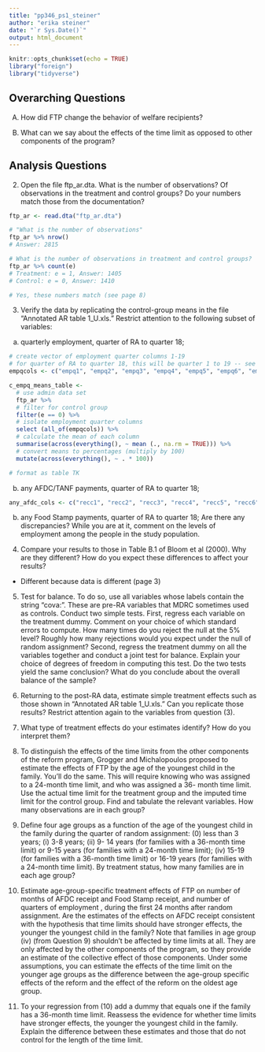 ```yaml
---
title: "pp346_ps1_steiner"
author: "erika steiner"
date: "`r Sys.Date()`"
output: html_document
---
```


```r
knitr::opts_chunk$set(echo = TRUE)
library("foreign")
library("tidyverse")
```

## Overarching Questions
(A) How did FTP change the behavior of welfare recipients?

(B) What can we say about the effects of the time limit as opposed to other
components of the program?

## Analysis Questions

(2) Open the file ftp_ar.dta. What is the number of observations? Of observations in the treatment and control groups? Do your numbers match those from the documentation?

```r
ftp_ar <- read.dta("ftp_ar.dta")

# "What is the number of observations"
ftp_ar %>% nrow()
# Answer: 2815

# What is the number of observations in treatment and control groups?
ftp_ar %>% count(e)
# Treatment: e = 1, Answer: 1405
# Control: e = 0, Answer: 1410

# Yes, these numbers match (see page 8)
```


(3) Verify the data by replicating the control-group means in the file “Annotated AR
table 1_U.xls.” Restrict attention to the following subset of variables:
(a) quarterly employment, quarter of RA to quarter 18;

```r
# create vector of employment quarter columns 1-19
# for quarter of RA to quarter 18, this will be quarter 1 to 19 -- see data documentation pg. 19
empqcols <- c("empq1", "empq2", "empq3", "empq4", "empq5", "empq6", "empq7", "empq8", "empq9", "empq10", "empq11", "empq12", "empq13", "empq14", "empq15", "empq16", "empq17", "empq18", "empq19")

c_empq_means_table <- 
  # use admin data set
  ftp_ar %>% 
  # filter for control group
  filter(e == 0) %>% 
  # isolate employment quarter columns
  select (all_of(empqcols)) %>% 
  # calculate the mean of each column
  summarise(across(everything(), ~ mean (., na.rm = TRUE))) %>% 
  # convert means to percentages (multiply by 100)
  mutate(across(everything(), ~ . * 100))

# format as table TK
```

(b) any AFDC/TANF payments, quarter of RA to quarter 18;
```r
any_afdc_cols <- c("recc1", "recc2", "recc3", "recc4", "recc5", "recc6", "recc7", "recc8", "recc9", "recc10", "recc11", "recc12", "recc13", "recc14", "recc15", "recc16", "recc17", "recc18", "recc19")
```


(b) any Food Stamp payments, quarter of RA to quarter 18;
Are there any discrepancies? While you are at it, comment on the levels of
employment among the people in the study population.


(4) Compare your results to those in Table B.1 of Bloom et al (2000). Why are they
different? How do you expect these differences to affect your results?
- Different because data is different (page 3)


(5) Test for balance. To do so, use all variables whose labels contain the string
“cova:”. These are pre-RA variables that MDRC sometimes used as controls.
Conduct two simple tests. First, regress each variable on the treatment dummy.
Comment on your choice of which standard errors to compute. How many times do
you reject the null at the 5% level? Roughly how many rejections would you expect
under the null of random assignment? Second, regress the treatment dummy on all
the variables together and conduct a joint test for balance. Explain your choice of
degrees of freedom in computing this test. Do the two tests yield the same
conclusion? What do you conclude about the overall balance of the sample?


(6) Returning to the post-RA data, estimate simple treatment effects such as those
shown in “Annotated AR table 1_U.xls.” Can you replicate those results? Restrict
attention again to the variables from question (3).


(7) What type of treatment effects do your estimates identify? How do you interpret
them?


(8) To distinguish the effects of the time limits from the other components of the
reform program, Grogger and Michalopoulos proposed to estimate the effects of FTP
by the age of the youngest child in the family. You’ll do the same. This will require
knowing who was assigned to a 24-month time limit, and who was assigned a 36-
month time limit. Use the actual time limit for the treatment group and the imputed
time limit for the control group. Find and tabulate the relevant variables. How many
observations are in each group?


(9) Define four age groups as a function of the age of the youngest child in the family
during the quarter of random assignment: (0) less than 3 years; (i) 3-8 years; (ii) 9-
14 years (for families with a 36-month time limit) or 9-15 years (for families with a
24-month time limit); (iv) 15-19 (for families with a 36-month time limit) or 16-19
years (for families with a 24-month time limit). By treatment status, how many
families are in each age group?


(10) Estimate age-group-specific treatment effects of FTP on number of months of
AFDC receipt and Food Stamp receipt, and number of quarters of employment ,
during the first 24 months after random assignment. Are the estimates of the effects
on AFDC receipt consistent with the hypothesis that time limits should have
stronger effects, the younger the youngest child in the family? Note that families in
age group (iv) (from Question 9) shouldn’t be affected by time limits at all. They are
only affected by the other components of the program, so they provide an estimate
of the collective effect of those components. Under some assumptions, you can
estimate the effects of the time limit on the younger age groups as the difference
between the age-group specific effects of the reform and the effect of the reform on
the oldest age group.


(11) To your regression from (10) add a dummy that equals one if the family has a
36-month time limit. Reassess the evidence for whether time limits have stronger
effects, the younger the youngest child in the family. Explain the difference between
these estimates and those that do not control for the length of the time limit.

